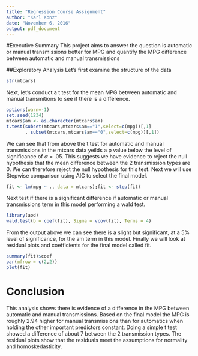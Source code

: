 ```yaml
---
title: "Regression Course Assignment"
author: "Karl Konz"
date: "November 6, 2016"
output: pdf_document
---
```


#Executive Summary
This project aims to answer the question is automatic or manual transmissions better for MPG and quantify the MPG difference between automatic and manual transmissions

##Exploratory Analysis
Let's first examine the structure of the data

```r
str(mtcars)
```

Next, let's conduct a t test for the mean MPG between automatic and manual transmitions to see if there is a difference.

```r
options(warn=-1)
set.seed(1234)
mtcars$am <- as.character(mtcars$am)
t.test(subset(mtcars,mtcars$am=="1",select=c(mpg))[,1]
       , subset(mtcars,mtcars$am=="0",select=c(mpg))[,1])
```

We can see that from above the t test for automatic and manual transmissions in the mtcars data yeilds a p value below  the level of significance of $\alpha$ = .05. This suggests we have evidence to reject the null hypothesis that the mean difference between the 2 transmission types are 0. We can therefore reject the null hypothesis for this test. 
Next we will use Stepwise comparison using AIC to select the final model.

```r
fit <- lm(mpg ~ ., data = mtcars);fit <- step(fit)
```

Next test if there is a significant difference if automatic or manual transmissions term in this model performing a wald test.

```r
library(aod)
wald.test(b = coef(fit), Sigma = vcov(fit), Terms = 4)
```

From the output above we can see there is a slight but significant, at a 5% level of significance, for the am term in this model.
Finally we will look at residual plots and coefficients for the final model called fit.
```r
summary(fit)$coef
par(mfrow = c(2,2))
plot(fit)

```

# Conclusion
This analysis shows there is evidence of a difference in the MPG between automatic and manual transmissions. Based on the final model the MPG is roughly 2.94 higher for manual transmissions than for automatics when holding the other important predictors constant. Doing a simple t test showed a difference of about 7 between the 2 transmission types. The residual plots show that the residuals meet the assumptions for normality and homoskedasticity.


